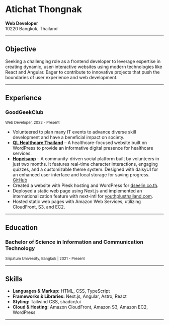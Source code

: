 
# Atichat Thongnak
  
**Web Developer**  
10220 Bangkok, Thailand  

---

## Objective

Seeking a challenging role as a frontend developer to leverage expertise in creating dynamic, user-interactive websites using modern technologies like React and Angular. Eager to contribute to innovative projects that push the boundaries of user experience and web development.

---

## Experience

### GoodGeekClub  
<small className="flex text-sm text-gray-500 -mt-3 mb-3">Web Developer, 2022 - Present</small>

- Volunteered to plan many IT events to advance diverse skill development and have a beneficial impact on society.
- **[QL Healthcare Thailand](https://qlhealthcarethailand.com/)** – A healthcare-focused website built on WordPress to provide an informative digital presence for healthcare services.  
- **[Hopeisapp](https://hopeis.us/)** – A community-driven social platform built by volunteers in just two months. It features real-time character interactions, engaging quizzes, and a customizable theme system. Designed with daisyUI for an enhanced user interface and local storage for saving progress. [GitHub](https://github.com/goodgeekclub/hopeisapp)
- Created a website with Plesk hosting and WordPress for [dseelin.co.th](https://dseelin.co.th).
- Deployed a static web page using Next.js and implemented an internationalization feature with next-intl for [youthplusthailand.com](https://youthplusthailand.com).
- Hosted static web pages with Amazon Web Services, utilizing CloudFront, S3, and EC2.

---

## Education

### Bachelor of Science in Information and Communication Technology  
<small className="flex text-sm text-gray-500 -mt-3 mb-3">Sripatum University, Bangkok | 2021 - Present</small>


---

## Skills

- **Languages & Markup:** HTML, CSS, TypeScript  
- **Frameworks & Libraries:** Next.js, Angular, Astro, React  
- **Styling:** Tailwind CSS, shadcn/ui  
- **Cloud & Hosting:** Amazon CloudFront, Amazon S3, Amazon EC2, WordPress

---

<ConnectContent />
